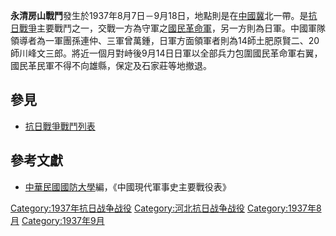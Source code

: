 {{Infobox Military Conflict|
campaign=|
image=|
caption=|
conflict=永清房山戰鬥|
date=1937年8月7日－9月18日|
place=[[中國|中國]]冀北|
result=對峙一個月後，9月14日，日軍展開總攻擊，國民革命軍向[[雄縣|雄縣]]、[[保定|保定]]及[[石家莊|石家莊]]撤退|
combatant1=中華民國國民革命軍一軍團、三軍|
combatant2=日軍十四師| 
commander1=[[孫連仲|孫連仲]]、[[曾萬鍾|曾萬鍾]]|
commander2=14師[[土肥原賢二|土肥原賢二]]、20師[[川峰文三郎|川峰文三郎]]|
strength1=|
strength2=|
casualties1=|
casualties2=|
}}
'''永清房山戰鬥'''發生於1937年8月7日－9月18日，地點則是在[[中國|中國]][[河北省|冀]]北一帶。是[[抗日戰爭|抗日戰爭]]主要戰鬥之一，交戰一方為守軍之[[國民革命軍|國民革命軍]]，另一方則為日軍。中國軍隊領導者為一軍團孫連仲、三軍曾萬鍾，日軍方面領軍者則為14師土肥原賢二、20師川峰文三郎。將近一個月對峙後9月14日日軍以全部兵力包圍國民革命軍右翼，國民革民軍不得不向雄縣，保定及石家莊等地撤退。

==參見==
*[[抗日戰爭戰鬥列表|抗日戰爭戰鬥列表]]

==參考文獻==
*[[中華民國|中華民國]][[國防大學_(臺灣)|國防大學]]編，《中國現代軍事史主要戰役表》

[[Category:1937年抗日战争战役|Category:1937年抗日战争战役]]
[[Category:河北抗日战争战役|Category:河北抗日战争战役]]
[[Category:1937年8月|Category:1937年8月]]
[[Category:1937年9月|Category:1937年9月]]